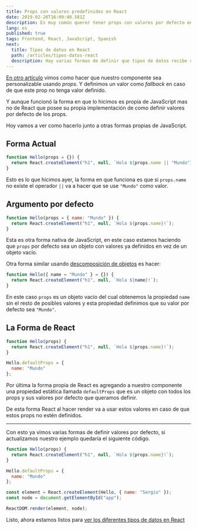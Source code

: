 ```yaml
---
title: Props con valores predefinidos en React
date: 2019-02-26T16:09:40.581Z
description: Es muy común querer tener props con valores por defecto en nuestros componentes de React, veremos varias formas de lograr este objetivo.
lang: es
published: true
tags: Frontend, React, JavaScript, Spanish
next:
  title: Tipos de datos en React
  path: /articles/tipos-datos-react
  description: Hay varias formas de definir que tipos de datos recibe un componente en React, puede ser TypeScript, Flow o PropTypes.
---
```


[En otro artículo](/articles/componentes-react-personalizables-props) vimos como hacer que nuestro componente sea personalizable usando _props_. Y definimos un valor como _fallback_ en caso de que este prop no tenga valor definido.

Y aunque funcionó la forma en que lo hicimos es propia de JavaScript mas no de React que posee su propia implementación de como definir valores por defecto de los props.

Hoy vamos a ver como hacerlo junto a otras formas propias de JavaScript.

## Forma Actual

```js
function Hello(props = {}) {
  return React.createElement("h1", null, `Hola ${props.name || "Mundo"}!`);
}
```

Esto es lo que hicimos ayer, la forma en que funciona es que si `props.name` no existe el operador `||` va a hacer que se use `"Mundo"` como valor.

## Argumento por defecto

```js
function Hello(props = { name: "Mundo" }) {
  return React.createElement("h1", null, `Hola ${props.name}!`);
}
```

Esta es otra forma nativa de JavaScript, en este caso estamos haciendo que `props` por defecto sea un objeto con valores ya definidos en vez de un objeto vacío.

Otra forma similar usando [descomposición de objetos](https://yeisondaza.com/entendiendo-la-asignacion-por-destructuring-en-javascript) es hacer:

```js
function Hello({ name = "Mundo" } = {}) {
  return React.createElement("h1", null, `Hola ${name}!`);
}
```

En este caso `props` es un objeto vacío del cual obtenemos la propiedad `name` sin el resto de posibles valores y esta propiedad definimos que su valor por defecto sea `"Mundo"`.

## La Forma de React

```js
function Hello(props) {
  return React.createElement("h1", null, `Hola ${props.name}!`);
}

Hello.defaultProps = {
  name: "Mundo"
};
```

Por última la forma propia de React es agregando a nuestro componente una propiedad estática llamada `defaultProps` que es un objeto con todos los props y sus valores por defecto que queramos definir.

De esta forma React al hacer render va a usar estos valores en caso de que estos props no estén definidos.

---

Con esto ya vimos varias formas de definir valores por defecto, si actualizamos nuestro ejemplo quedaría el siguiente código.

```js
function Hello(props) {
  return React.createElement("h1", null, `Hola ${props.name}!`);
}

Hello.defaultProps = {
  name: "Mundo"
};

const element = React.createElement(Hello, { name: "Sergio" });
const node = document.getElementById("app");

ReactDOM.render(element, node);
```

Listo, ahora estamos listos para [ver los diferentes tipos de datos en React](/articles/tipos-datos-react)
